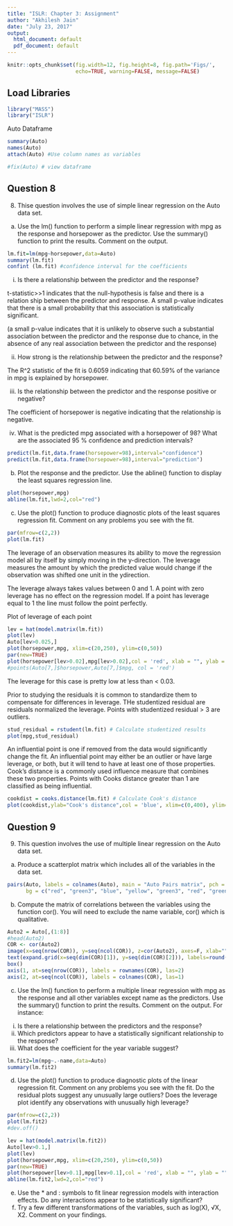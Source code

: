 ```yaml
---
title: "ISLR: Chapter 3: Assignment"
author: "Akhilesh Jain"
date: "July 23, 2017"
output:
  html_document: default
  pdf_document: default
---
```


```r
knitr::opts_chunk$set(fig.width=12, fig.height=8, fig.path='Figs/',
                      echo=TRUE, warning=FALSE, message=FALSE)
```

## Load Libraries

```r
library("MASS")
library("ISLR")
```

Auto Dataframe

```r
summary(Auto)
names(Auto)
attach(Auto) #Use column names as variables

#fix(Auto) # view dataframe
```

## Question 8

8. Thise question involves the use of simple linear regression on the Auto
data set.
(a) Use the lm() function to perform a simple linear regression with
mpg as the response and horsepower as the predictor. Use the
summary() function to print the results. Comment on the output.

```r
lm.fit=lm(mpg~horsepower,data=Auto)
summary(lm.fit)
confint (lm.fit) #confidence interval for the coefficients
```

i. Is there a relationship between the predictor and the response?

t-statistic>>1 indicates that the null-hypothesis is false and there is a relation ship between the predictor and response. A small p-value indicates that there is a small probability that this association is statistically significant. 

(a small p-value indicates that it is unlikely to observe such a substantial association between the predictor
and the response due to chance, in the absence of any real association between the predictor and the response)

ii. How strong is the relationship between the predictor and the response?

The R^2 statistic of the fit is 0.6059 indicating that 60.59% of the variance in mpg is explained by horsepower.

iii. Is the relationship between the predictor and the response positive or negative?

The coefficient of horsepower is negative indicating that the relationship is negative.

iv. What is the predicted mpg associated with a horsepower of 98? What are the associated 95 % confidence and prediction intervals?

```r
predict(lm.fit,data.frame(horsepower=98),interval="confidence")
predict(lm.fit,data.frame(horsepower=98),interval="prediction")
```


(b) Plot the response and the predictor. Use the abline() function
to display the least squares regression line.

```r
plot(horsepower,mpg)
abline(lm.fit,lwd=2,col="red")
```

(c) Use the plot() function to produce diagnostic plots of the least
squares regression fit. Comment on any problems you see with
the fit.

```r
par(mfrow=c(2,2))
plot(lm.fit)
```

The leverage of an observation measures its ability to move the regression model all by
itself by simply moving in the y-direction. The leverage measures the amount by which
the predicted value would change if the observation was shifted one unit in the ydirection.

The leverage always takes values between 0 and 1. A point with zero leverage has no
effect on the regression model. If a point has leverage equal to 1 the line must follow the
point perfectly.

Plot of leverage of each point 

```r
lev = hat(model.matrix(lm.fit))
plot(lev)
Auto[lev>0.025,]
plot(horsepower,mpg, xlim=c(20,250), ylim=c(0,50))
par(new=TRUE)
plot(horsepower[lev>0.02],mpg[lev>0.02],col = 'red', xlab = "", ylab = "", xlim=c(20,250), ylim=c(0,50))
#points(Auto[7,]$horsepower,Auto[7,]$mpg, col = 'red')
```
The leverage for this case is pretty low at less than < 0.03. 

Prior to studying the residuals it is common to standardize them to compensate for differences in leverage. THe studentized residual are residuals normalized the leverage. Points with studentized residual > 3 are outliers.



```r
stud_residual = rstudent(lm.fit) # Calculate studentized results
plot(mpg,stud_residual)
```


An influential point is one if removed from the data would significantly change the fit. An
influential point may either be an outlier or have large leverage, or both, but it will tend
to have at least one of those properties. Cook’s distance is a commonly used influence
measure that combines these two properties. Points with Cooks distance greater than 1 are classified as being influential.


```r
cookdist = cooks.distance(lm.fit) # Calculate Cook's distance
plot(cookdist,ylab="Cook's distance",col = 'blue', xlim=c(0,400), ylim=c(0,0.1))
```


## Question 9

9. This question involves the use of multiple linear regression on the
Auto data set.
(a) Produce a scatterplot matrix which includes all of the variables
in the data set.

```r
pairs(Auto, labels = colnames(Auto), main = "Auto Pairs matrix", pch = 21, 
      bg = c("red", "green3", "blue", "yellow", "green3", "red", "green3", "black")[unclass(Auto$cylinders)], lower.panel = NULL)
```

(b) Compute the matrix of correlations between the variables using
the function cor(). You will need to exclude the name variable, cor() which is qualitative.

```r
Auto2 = Auto[,(1:8)]
#head(Auto2)
COR <- cor(Auto2)
image(x=seq(nrow(COR)), y=seq(ncol(COR)), z=cor(Auto2), axes=F, xlab="", ylab="")
text(expand.grid(x=seq(dim(COR)[1]), y=seq(dim(COR)[2])), labels=round(c(COR),2))
box()
axis(1, at=seq(nrow(COR)), labels = rownames(COR), las=2)
axis(2, at=seq(ncol(COR)), labels = colnames(COR), las=1)
```

(c) Use the lm() function to perform a multiple linear regression
with mpg as the response and all other variables except name as
the predictors. Use the summary() function to print the results.
Comment on the output. For instance:
i. Is there a relationship between the predictors and the response?
ii. Which predictors appear to have a statistically significant
relationship to the response?
iii. What does the coefficient for the year variable suggest?

```r
lm.fit2=lm(mpg~.-name,data=Auto)
summary(lm.fit2)
```


(d) Use the plot() function to produce diagnostic plots of the linear
regression fit. Comment on any problems you see with the fit.
Do the residual plots suggest any unusually large outliers? Does
the leverage plot identify any observations with unusually high
leverage?
```r
par(mfrow=c(2,2))
plot(lm.fit2)
#dev.off()
```

```r
lev = hat(model.matrix(lm.fit2))
Auto[lev>0.1,]
plot(lev)
plot(horsepower,mpg, xlim=c(20,250), ylim=c(0,50))
par(new=TRUE)
plot(horsepower[lev>0.1],mpg[lev>0.1],col = 'red', xlab = "", ylab = "", xlim=c(20,250), ylim=c(0,50))
abline(lm.fit2,lwd=2,col="red")
```

(e) Use the * and : symbols to fit linear regression models with
interaction effects. Do any interactions appear to be statistically
significant?
(f) Try a few different transformations of the variables, such as
log(X), √X, X2. Comment on your findings.